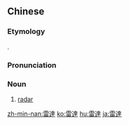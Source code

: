 {{also|雷达}}
==Chinese==
{{zh-forms|s=雷达|lit=reached by thunder}}

===Etymology===
{{zh-psm|radar}}.

===Pronunciation===
{{zh-pron
|m=léidá
|c=leoi4 daat6
|mn=lûi-ta̍t
|cat=n
}}

===Noun===
{{zh-noun}}

# [[radar]]

[[zh-min-nan:雷達]]
[[ko:雷達]]
[[hu:雷達]]
[[ja:雷達]]